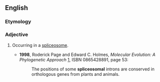==English==


===Etymology===

{{suffix|spliceosome|al}}

===Adjective===
{{en-adj|-}}

# {{context|genetics|lang=en}} Occurring in a [[spliceosome]].
#*'''1998''', Roderick Page and Edward C. Holmes, ''Molecular Evolution: A Phylogenetic Approach'' [http://books.google.com/books?id=ky2mB7VVeWQC], ISBN 0865428891, page 53:
#*:The positions of some '''spliceosomal''' introns are conserved in orthologous genes from plants and animals.